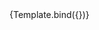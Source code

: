 

<Meta title="Components/InputText/Label" component={VvInputText} />

<Canvas>
	<Story
		name="Label"
		play={testInputText}
		args={{
			name: 'input-text-label',
			label: 'Label di prova',
			'data-testId': 'input-text'
		}}>
		{Template.bind({})}
	</Story>
</Canvas>
